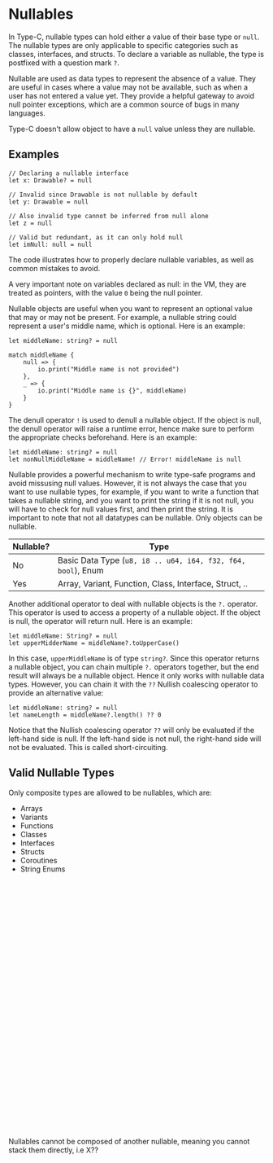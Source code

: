 # Nullables

In Type-C, nullable types can hold either a value of their base type or `null`. The nullable types are only applicable to specific categories such as classes, interfaces, and structs. To declare a variable as nullable, the type is postfixed with a question mark `?`.

Nullable are used as data types to represent the absence of a value. They are useful in cases where a value may not be available, such as when a user has not entered a value yet. They provide a helpful gateway to avoid null pointer exceptions, which are a common source of bugs in many languages.

Type-C doesn't allow object to have a `null` value unless they are nullable.

## Examples

```tc
// Declaring a nullable interface
let x: Drawable? = null

// Invalid since Drawable is not nullable by default
let y: Drawable = null

// Also invalid type cannot be inferred from null alone
let z = null

// Valid but redundant, as it can only hold null
let imNull: null = null
```

The code illustrates how to properly declare nullable variables, as well as common mistakes to avoid.

A very important note on variables declared as null: in the VM, they are treated as pointers, with the value `0` being the null pointer.

Nullable objects are useful when you want to represent an optional value that may or may not be present. For example, a nullable string could represent a user's middle name, which is optional. Here is an example:
```tc
let middleName: string? = null

match middleName {
    null => {
        io.print("Middle name is not provided")
    },
    _ => {
        io.print("Middle name is {}", middleName)
    }
}
```

The denull operator `!` is used to denull a nullable object. If the object is null, the denull operator will raise a runtime error, hence make sure to perform the appropriate checks beforehand. Here is an example:

```tc
let middleName: string? = null
let nonNullMiddleName = middleName! // Error! middleName is null
```

Nullable provides a powerful mechanism to write type-safe programs and avoid missusing null values. However, it is not always the case that you want to use nullable types, for example, if you want to write a function that takes a nullable string, and you want to print the string if it is not null, you will have to check for null values first, and then print the string. It is important to note that not all datatypes can be nullable. Only objects can be nullable.


|Nullable?|Type|
|---|---|
|No|Basic Data Type (`u8, i8 .. u64, i64, f32, f64, bool`), Enum|
|Yes|Array, Variant, Function, Class, Interface, Struct, .. |

Another additional operator to deal with nullable objects is the `?.` operator. This operator is used to access a property of a nullable object. If the object is null, the operator will return null. Here is an example:

```tc
let middleName: String? = null
let upperMidderName = middleName?.toUpperCase()
```

In this case, `upperMiddleName` is of type `string?`. Since this operator returns a nullable object, you can chain multiple `?.` operators together, but the end result will always be a nullable object. Hence it only works with nullable data types. However, you can chain it with the `??` Nullish coalescing operator to provide an alternative value:

```tc
let middleName: string? = null
let nameLength = middleName?.length() ?? 0
```

Notice that the Nullish coalescing operator `??` will only be evaluated if the left-hand side is null. If the left-hand side is not null, the right-hand side will not be evaluated. This is called short-circuiting.

## Valid Nullable Types
Only composite types are allowed to be nullables, which are:
- Arrays
- Variants
- Functions
- Classes
- Interfaces
- Structs
- Coroutines
- String Enums

<div role="alert" className="alert alert-error">
  <svg xmlns="http://www.w3.org/2000/svg" className="stroke-current shrink-0 h-6 w-6" fill="none" viewBox="0 0 24 24"><path strokeLinecap="round" strokeLinejoin="round" strokeWidth="2" d="M10 14l2-2m0 0l2-2m-2 2l-2-2m2 2l2 2m7-2a9 9 0 11-18 0 9 9 0 0118 0z" /></svg>
  <span>Nullables cannot be composed of another nullable, meaning you cannot stack them directly, i.e X??</span>
</div>
